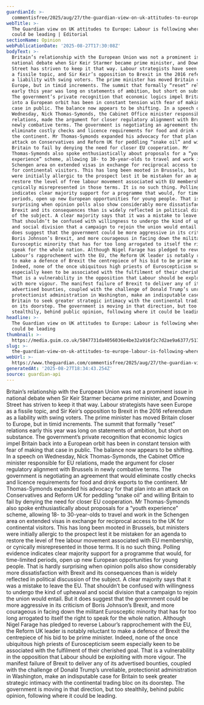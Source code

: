 ```yaml
---
guardianId: >-
  commentisfree/2025/aug/27/the-guardian-view-on-uk-attitudes-to-europe-labour-is-following-where-it-could-be-leading
webTitle: >-
  The Guardian view on UK attitudes to Europe: Labour is following where it
  could be leading | Editorial
sectionName: Opinion
webPublicationDate: '2025-08-27T17:30:08Z'
bodyText: >-
  Britain’s relationship with the European Union was not a prominent issue in
  national debate when Sir Keir Starmer became prime minister, and Downing
  Street has striven to keep it that way. Labour strategists have seen Europe as
  a fissile topic, and Sir Keir’s opposition to Brexit in the 2016 referendum as
  a liability with swing voters. The prime minister has moved Britain closer to
  Europe, but in timid increments. The summit that formally “reset” relations
  early this year was long on statements of ambition, but short on substance.
  The government’s private recognition that economic logics impel Britain back
  into a European orbit has been in constant tension with fear of making that
  case in public. The balance now appears to be shifting. In a speech on
  Wednesday, Nick Thomas-Symonds, the Cabinet Office minister responsible for EU
  relations, made the argument for closer regulatory alignment with Brussels in
  newly combative terms. The government is negotiating an agreement that would
  eliminate costly checks and licence requirements for food and drink exports to
  the continent. Mr Thomas-Symonds expanded his advocacy for that plan into an
  attack on Conservatives and Reform UK for peddling “snake oil” and willing
  Britain to fail by denying the need for closer EU cooperation. Mr
  Thomas-Symonds also spoke enthusiastically about proposals for a “youth
  experience” scheme, allowing 18- to 30-year-olds to travel and work in the
  Schengen area on extended visas in exchange for reciprocal access to the UK
  for continental visitors. This has long been mooted in Brussels, but ministers
  were initially allergic to the prospect lest it be mistaken for an agenda to
  restore the level of free labour movement associated with EU membership, or
  cynically misrepresented in those terms. It is no such thing. Polling evidence
  indicates clear majority support for a programme that would, for time-limited
  periods, open up new European opportunities for young people. That is hardly
  surprising when opinion polls also show considerably more dissatisfaction with
  Brexit and its consequences than is widely reflected in political discussion
  of the subject. A clear majority says that it was a mistake to leave the EU.
  That shouldn’t be confused with willingness to undergo the kind of upheaval
  and social division that a campaign to rejoin the union would entail. But it
  does suggest that the government could be more aggressive in its criticism of
  Boris Johnson’s Brexit, and more courageous in facing down the militant
  Eurosceptic minority that has for too long arrogated to itself the right to
  speak for the whole nation. Although Nigel Farage has pledged to reverse
  Labour’s rapprochement with the EU, the Reform UK leader is notably reluctant
  to make a defence of Brexit the centrepiece of his bid to be prime minister.
  Indeed, none of the once ubiquitous high priests of Euroscepticism seem
  especially keen to be associated with the fulfilment of their cherished goal.
  That is a vulnerability in the opposition that Labour should be exploiting
  with more vigour. The manifest failure of Brexit to deliver any of its
  advertised bounties, coupled with the challenge of Donald Trump’s unreliable,
  protectionist administration in Washington, make an indisputable case for
  Britain to seek greater strategic intimacy with the continental trading bloc
  on its doorstep. The government is moving in that direction, but too
  stealthily, behind public opinion, following where it could be leading.
headline: >-
  The Guardian view on UK attitudes to Europe: Labour is following where it
  could be leading
thumbnail: >-
  https://media.guim.co.uk/5847731da4056036e4be32a916f2c7d2ae9a6377/517_0_4423_3538/500.jpg
slug: >-
  the-guardian-view-on-uk-attitudes-to-europe-labour-is-following-where-it-could-be-leading-or-editorial
webUrl: >-
  https://www.theguardian.com/commentisfree/2025/aug/27/the-guardian-view-on-uk-attitudes-to-europe-labour-is-following-where-it-could-be-leading
generatedAt: '2025-08-27T18:34:43.254Z'
source: guardian-api
---
```

Britain’s relationship with the European Union was not a prominent issue in national debate when Sir Keir Starmer became prime minister, and Downing Street has striven to keep it that way. Labour strategists have seen Europe as a fissile topic, and Sir Keir’s opposition to Brexit in the 2016 referendum as a liability with swing voters. The prime minister has moved Britain closer to Europe, but in timid increments. The summit that formally “reset” relations early this year was long on statements of ambition, but short on substance. The government’s private recognition that economic logics impel Britain back into a European orbit has been in constant tension with fear of making that case in public. The balance now appears to be shifting. In a speech on Wednesday, Nick Thomas-Symonds, the Cabinet Office minister responsible for EU relations, made the argument for closer regulatory alignment with Brussels in newly combative terms. The government is negotiating an agreement that would eliminate costly checks and licence requirements for food and drink exports to the continent. Mr Thomas-Symonds expanded his advocacy for that plan into an attack on Conservatives and Reform UK for peddling “snake oil” and willing Britain to fail by denying the need for closer EU cooperation. Mr Thomas-Symonds also spoke enthusiastically about proposals for a “youth experience” scheme, allowing 18- to 30-year-olds to travel and work in the Schengen area on extended visas in exchange for reciprocal access to the UK for continental visitors. This has long been mooted in Brussels, but ministers were initially allergic to the prospect lest it be mistaken for an agenda to restore the level of free labour movement associated with EU membership, or cynically misrepresented in those terms. It is no such thing. Polling evidence indicates clear majority support for a programme that would, for time-limited periods, open up new European opportunities for young people. That is hardly surprising when opinion polls also show considerably more dissatisfaction with Brexit and its consequences than is widely reflected in political discussion of the subject. A clear majority says that it was a mistake to leave the EU. That shouldn’t be confused with willingness to undergo the kind of upheaval and social division that a campaign to rejoin the union would entail. But it does suggest that the government could be more aggressive in its criticism of Boris Johnson’s Brexit, and more courageous in facing down the militant Eurosceptic minority that has for too long arrogated to itself the right to speak for the whole nation. Although Nigel Farage has pledged to reverse Labour’s rapprochement with the EU, the Reform UK leader is notably reluctant to make a defence of Brexit the centrepiece of his bid to be prime minister. Indeed, none of the once ubiquitous high priests of Euroscepticism seem especially keen to be associated with the fulfilment of their cherished goal. That is a vulnerability in the opposition that Labour should be exploiting with more vigour. The manifest failure of Brexit to deliver any of its advertised bounties, coupled with the challenge of Donald Trump’s unreliable, protectionist administration in Washington, make an indisputable case for Britain to seek greater strategic intimacy with the continental trading bloc on its doorstep. The government is moving in that direction, but too stealthily, behind public opinion, following where it could be leading.

